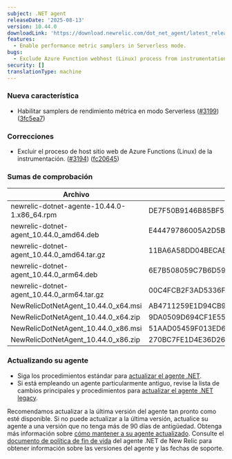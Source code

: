 ```yaml
---
subject: .NET agent
releaseDate: '2025-08-13'
version: 10.44.0
downloadLink: 'https://download.newrelic.com/dot_net_agent/latest_release'
features:
  - Enable performance metric samplers in Serverless mode.
bugs:
  - Exclude Azure Function webhost (Linux) process from instrumentation.
security: []
translationType: machine
---
```


### Nueva característica

* Habilitar samplers de rendimiento métrica en modo Serverless ([#3199](https://github.com/newrelic/newrelic-dotnet-agent/issues/3199)) ([3fc5ea7](https://github.com/newrelic/newrelic-dotnet-agent/commit/3fc5ea711270a491ee4860547fe3508a1e09f733))

### Correcciones

* Excluir el proceso de host sitio web de Azure Functions (Linux) de la instrumentación. ([#3194](https://github.com/newrelic/newrelic-dotnet-agent/issues/3194)) ([fc20645](https://github.com/newrelic/newrelic-dotnet-agent/commit/fc20645213bbc6dbcd4cbf4add3c73043fe384ee))

### Sumas de comprobación

| Archivo                                      | SHA - Hash de 256 bits                                           |
| -------------------------------------------- | ---------------------------------------------------------------- |
| newrelic-dotnet-agente-10.44.0-1.x86\_64.rpm | DE7F50B9146B85BF55F26AB204AD8CA153FB3B010793280755F37388D734D4DA |
| newrelic-dotnet-agent\_10.44.0\_amd64.deb    | E44479786005A2D5B10C02C966E1D04F8D8972788508533DE0508266E91A3546 |
| newrelic-dotnet-agent\_10.44.0\_amd64.tar.gz | 11BA6A58DD04BECABF3BA2BBCB958EB74B5EC506E61B742DF39B633F59352AC1 |
| newrelic-dotnet-agent\_10.44.0\_arm64.deb    | 6E7B508059C7B6D59CAB552074CA86FFD63A2675B7C480A78C61D6F1EE9330B1 |
| newrelic-dotnet-agent\_10.44.0\_arm64.tar.gz | 00C4FCB2F3AD5336F1EC974224A5454491AFC367A9CD8C9F11B0CFFA88F2EE52 |
| NewRelicDotNetAgent\_10.44.0\_x64.msi        | AB4711259E1D94CB9681B4E010360E66A7158932FC0DAE710E82F8792E3445EF |
| NewRelicDotNetAgent\_10.44.0\_x64.zip        | 9DA0509D694CF1E55666BC089E6122C3B123821B356FD8CDC5379222F4AB8EE0 |
| NewRelicDotNetAgent\_10.44.0\_x86.msi        | 51AAD05459F013ED63B220E03BD557659AB3B4E6A0E8F46F98ADE416CBD15AE8 |
| NewRelicDotNetAgent\_10.44.0\_x86.zip        | 270BC7FE1D4E36D26FDF44A2A83585A56280993998CA3FDC29EC3D649B7EA0E1 |

### Actualizando su agente

* Siga los procedimientos estándar para [actualizar el agente .NET](/docs/agents/net-agent/installation-configuration/update-net-agent).
* Si está empleando un agente particularmente antiguo, revise la lista de cambios principales y procedimientos para [actualizar el agente .NET legacy](/docs/apm/agents/net-agent/installation/update-net-agent/#updating_older_net).

Recomendamos actualizar a la última versión del agente tan pronto como esté disponible. Si no puede actualizar a la última versión, actualice su agente a una versión que no tenga más de 90 días de antigüedad. Obtenga más información sobre [cómo mantener a su agente actualizado](/docs/new-relic-solutions/new-relic-one/install-configure/update-new-relic-agent). Consulte el [documento de política de fin de vida](/docs/apm/agents/net-agent/getting-started/net-agent-eol-policy) del agente .NET de New Relic para obtener información sobre las versiones del agente y las fechas de soporte.